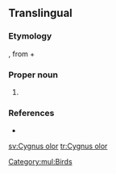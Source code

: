 ==Translingual==
{{wikipedia}}
{{wikispecies}}

===Etymology===
{{etyl|la|mul}} {{term|cygnus||swan|lang=la}}, from {{etyl|grc|mul}} {{term|κύκνος||tr=kyknos|swan|sc=polytonic|lang=grc}} + {{etyl|la|mul}} {{term|olor||swan|lang=la}}

===Proper noun===
{{mul-proper noun|head=''[[Cygnus]] [[olor]]''}}

# {{taxon|species|genus|Cygnus|the [[mute swan]]}}

===References===
* {{R:Gill2006}}

[[Category:mul:Birds]]

[[sv:Cygnus olor]]
[[tr:Cygnus olor]]